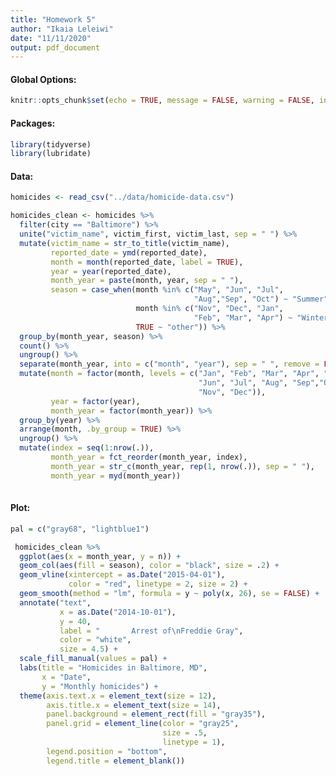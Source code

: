 ```yaml
---
title: "Homework 5"
author: "Ikaia Leleiwi"
date: "11/11/2020"
output: pdf_document
---
```

#### Global Options: 
```r
knitr::opts_chunk$set(echo = TRUE, message = FALSE, warning = FALSE, include = TRUE)
```

#### Packages: 
```r
library(tidyverse)
library(lubridate)
```

#### Data:
```r
homicides <- read_csv("../data/homicide-data.csv")

homicides_clean <- homicides %>%
  filter(city == "Baltimore") %>%
  unite("victim_name", victim_first, victim_last, sep = " ") %>%
  mutate(victim_name = str_to_title(victim_name),
         reported_date = ymd(reported_date),
         month = month(reported_date, label = TRUE),
         year = year(reported_date),
         month_year = paste(month, year, sep = " "),
         season = case_when(month %in% c("May", "Jun", "Jul", 
                                         "Aug","Sep", "Oct") ~ "Summer",
                            month %in% c("Nov", "Dec", "Jan", 
                                         "Feb", "Mar", "Apr") ~ "Winter",
                            TRUE ~ "other")) %>%
  group_by(month_year, season) %>%
  count() %>%
  ungroup() %>%
  separate(month_year, into = c("month", "year"), sep = " ", remove = FALSE) %>%
  mutate(month = factor(month, levels = c("Jan", "Feb", "Mar", "Apr", "May", 
                                          "Jun", "Jul", "Aug", "Sep","Oct", 
                                          "Nov", "Dec")),
         year = factor(year),
         month_year = factor(month_year)) %>%
  group_by(year) %>%
  arrange(month, .by_group = TRUE) %>%
  ungroup() %>%
  mutate(index = seq(1:nrow(.)),
         month_year = fct_reorder(month_year, index),
         month_year = str_c(month_year, rep(1, nrow(.)), sep = " "),
         month_year = myd(month_year))
       

```

#### Plot:
```r
pal = c("gray68", "lightblue1")

 homicides_clean %>%
  ggplot(aes(x = month_year, y = n)) +
  geom_col(aes(fill = season), color = "black", size = .2) +
  geom_vline(xintercept = as.Date("2015-04-01"), 
             color = "red", linetype = 2, size = 2) +
  geom_smooth(method = "lm", formula = y ~ poly(x, 26), se = FALSE) +
  annotate("text", 
           x = as.Date("2014-10-01"), 
           y = 40, 
           label = "       Arrest of\nFreddie Gray", 
           color = "white", 
           size = 4.5) +
  scale_fill_manual(values = pal) +
  labs(title = "Homicides in Baltimore, MD",
       x = "Date",
       y = "Monthly homicides") +
  theme(axis.text.x = element_text(size = 12),
        axis.title.x = element_text(size = 14),
        panel.background = element_rect(fill = "gray35"),
        panel.grid = element_line(color = "gray25",
                                  size = .5,
                                  linetype = 1),
        legend.position = "bottom",
        legend.title = element_blank())

```



